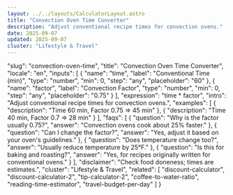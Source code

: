 ```yaml
---
layout: ../../layouts/CalculatorLayout.astro
title: "Convection Oven Time Converter"
description: "Adjust conventional recipe times for convection ovens."
date: 2025-09-07
updated: 2025-09-07
cluster: "Lifestyle & Travel"
---
```


  "slug": "convection-oven-time",
  "title": "Convection Oven Time Converter",
  "locale": "en",
  "inputs": [
    {
      "name": "time",
      "label": "Conventional Time (min)",
      "type": "number",
      "min": 0,
      "step": "any",
      "placeholder": "60"
    },
    {
      "name": "factor",
      "label": "Convection Factor",
      "type": "number",
      "min": 0,
      "step": "any",
      "placeholder": "0.75"
    }
  ],
  "expression": "time * factor",
  "intro": "Adjust conventional recipe times for convection ovens.",
  "examples": [
    {
      "description": "Time 60 min, Factor 0.75 ⇒ 45 min"
    },
    {
      "description": "Time 40 min, Factor 0.7 ⇒ 28 min"
    }
  ],
  "faqs": [
    {
      "question": "Why is the factor usually 0.75?",
      "answer": "Convection ovens cook about 25% faster."
    },
    {
      "question": "Can I change the factor?",
      "answer": "Yes, adjust it based on your oven's guidelines."
    },
    {
      "question": "Does temperature change too?",
      "answer": "Usually reduce temperature by 25°F."
    },
    {
      "question": "Is this for baking and roasting?",
      "answer": "Yes, for recipes originally written for conventional ovens."
    }
  ],
  "disclaimer": "Check food doneness; times are estimates.",
  "cluster": "Lifestyle & Travel",
  "related": [
    "discount-calculator",
    "discount-calculator-2",
    "tip-calculator-2",
    "coffee-to-water-ratio",
    "reading-time-estimator",
    "travel-budget-per-day"
  ]
}

<Calculator schema={schema} />
